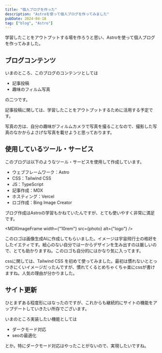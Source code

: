 ```yaml
---
title: "個人ブログを作った"
description: "Astroを使って個人ブログを作ってみました"
pubDate: 2024-04-18
tag: ["blog", "Astro"]
---
```



学習したことをアウトプットする場を作ろうと思い、Astroを使って個人ブログを作ってみました。

## ブログコンテンツ

いまのところ、このブログのコンテンツとしては

- 記事投稿
- 趣味のフィルム写真

の二つです。

記事投稿に関しては、学習したことをアウトプットするために活用する予定です。

写真の方は、自分の趣味がフィルムカメラで写真を撮ることなので、撮影した写真のなかからよさげな写真を載せようと思っております。

## 使用しているツール・サービス

このブログは以下のようなツール・サービスを使用して作成しています。

- ウェブフレームワーク：Astro
- CSS：Tailwind CSS
- JS：TypeScript
- 記事作成：MDX
- ホスティング：Vercel
- ロゴ作成：Bing Image Creator

ブログ作成はAstroの学習もかねていたんですが、とても使いやすく非常に満足です。

<MDXImageFrame width={"10rem"} src={photo} alt={"logo"} />

このロゴは画像生成AIに作成してもらいました。イメージは宇宙飛行士の格好をしたイエティです。絵心のない自分では一からデザインを生み出すのは厳しいので、とても助かりますね。このロゴも自分的にはかなり気に入ってます。

cssに関しては、Tailwind CSS を初めて使ってみました。最初は慣れないととっつきにくいイメージだったんですが、慣れてくるとめちゃくちゃ楽にcssが書けますね。人気の理由が分かりました。

## サイト更新

ひとまずある程度形にはなったのですが、これからも継続的にサイトの機能をアップデートしていきたい所存でございます。

いまのところ実装したい機能としては

- ダークモード対応
- seoの最適化

とか。特にダークモード対応はやったことがないので、実現したいですね。
